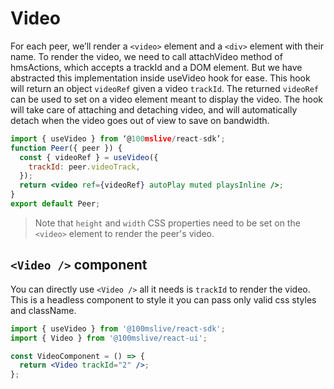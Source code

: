# Video

For each peer, we’ll render a `<video>` element and a `<div>` element with their name.
To render the video, we need to call attachVideo method of hmsActions, which accepts a trackId and a DOM element.
But we have abstracted this implementation inside useVideo hook for ease. This hook will return an object `videoRef` given a video `trackId`. The returned `videoRef` can be used to set on a video element meant to display the video. The hook will take care of attaching and detaching video, and will automatically detach when the video goes out of view to save on bandwidth.


```jsx
import { useVideo } from ‘@100mslive/react-sdk’;
function Peer({ peer }) {
  const { videoRef } = useVideo({
    trackId: peer.videoTrack,
  });
  return <video ref={videoRef} autoPlay muted playsInline />;
}
export default Peer;
```

> Note that `height` and `width` CSS properties need to be set on the `<video>` element to render the peer's video.

## `<Video />` component

You can directly use `<Video />` all it needs is `trackId` to render the video. This is a headless component to style it you can pass only valid css styles and className.

```jsx
import { useVideo } from '@100mslive/react-sdk';
import { Video } from '@100mslive/react-ui';

const VideoComponent = () => {
  return <Video trackId="2" />;
};
```
